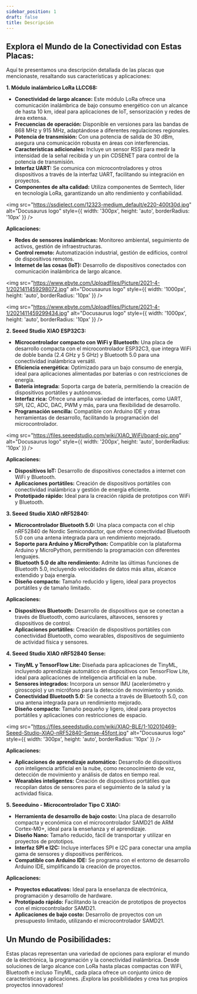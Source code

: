 ```yaml
---
sidebar_position: 1
draft: false
title: Descripción
---
```


##  Explora el Mundo de la Conectividad con Estas Placas:

Aquí te presentamos una descripción detallada de las placas que mencionaste, resaltando sus características y aplicaciones:

**1. Módulo inalámbrico LoRa LLCC68:**

* **Conectividad de largo alcance:** Este módulo LoRa ofrece una comunicación inalámbrica de bajo consumo energético con un alcance de hasta 10 km, ideal para aplicaciones de IoT, sensorización y redes de área extensa.
* **Frecuencias de operación:** Disponible en versiones para las bandas de 868 MHz y 915 MHz, adaptándose a diferentes regulaciones regionales.
* **Potencia de transmisión:**  Con una potencia de salida de 30 dBm, asegura una comunicación robusta en áreas con interferencias.
* **Características adicionales:**  Incluye un sensor RSSI para medir la intensidad de la señal recibida y un pin CDSENET para control de la potencia de transmisión.
* **Interfaz UART:**  Se comunica con microcontroladores y otros dispositivos a través de la interfaz UART, facilitando su integración en proyectos.
* **Componentes de alta calidad:**  Utiliza componentes de Semtech, líder en tecnología LoRa, garantizando un alto rendimiento y confiabilidad.

<img 
  src="https://ssdielect.com/12323-medium_default/e220-400t30d.jpg" 
  alt="Docusaurus logo" 
  style={{
    width: '300px',
    height: 'auto',
    borderRadius: '10px'
  }}
/>


**Aplicaciones:**

* **Redes de sensores inalámbricas:**  Monitoreo ambiental, seguimiento de activos, gestión de infraestructuras.
* **Control remoto:**  Automatización industrial, gestión de edificios, control de dispositivos remotos.
* **Internet de las cosas (IoT):**  Desarrollo de dispositivos conectados con comunicación inalámbrica de largo alcance.

<img 
  src="https://www.ebyte.com/Uploadfiles/Picture/2021-4-1/2021411459298072.jpg" 
  alt="Docusaurus logo" 
  style={{
    width: '1000px',
    height: 'auto',
    borderRadius: '10px'
  }}
/>

<img 
  src="https://www.ebyte.com/Uploadfiles/Picture/2021-4-1/2021411459299434.jpg" 
  alt="Docusaurus logo" 
  style={{
    width: '1000px',
    height: 'auto',
    borderRadius: '10px'
  }}
/>



**2. Seeed Studio XIAO ESP32C3:**

* **Microcontrolador compacto con WiFi y Bluetooth:**  Una placa de desarrollo compacta con el microcontrolador ESP32C3, que integra WiFi de doble banda (2.4 GHz y 5 GHz) y Bluetooth 5.0 para una conectividad inalámbrica versátil.
* **Eficiencia energética:**  Optimizado para un bajo consumo de energía, ideal para aplicaciones alimentadas por baterías o con restricciones de energía.
* **Batería integrada:**  Soporta carga de batería, permitiendo la creación de dispositivos portátiles y autónomos.
* **Interfaz rica:**  Ofrece una amplia variedad de interfaces, como UART, SPI, I2C, ADC, DAC, PWM y más, para una flexibilidad de desarrollo.
* **Programación sencilla:**  Compatible con Arduino IDE y otras herramientas de desarrollo, facilitando la programación del microcontrolador.

<img 
  src="https://files.seeedstudio.com/wiki/XIAO_WiFi/board-pic.png" 
  alt="Docusaurus logo" 
  style={{
    width: '200px',
    height: 'auto',
    borderRadius: '10px'
  }}
/>

**Aplicaciones:**

* **Dispositivos IoT:**  Desarrollo de dispositivos conectados a internet con WiFi y Bluetooth.
* **Aplicaciones portátiles:**  Creación de dispositivos portátiles con conectividad inalámbrica y gestión de energía eficiente.
* **Prototipado rápido:**  Ideal para la creación rápida de prototipos con WiFi y Bluetooth.

**3. Seeed Studio XIAO nRF52840:**

* **Microcontrolador Bluetooth 5.0:**  Una placa compacta con el chip nRF52840 de Nordic Semiconductor, que ofrece conectividad Bluetooth 5.0 con una antena integrada para un rendimiento mejorado.
* **Soporte para Arduino y MicroPython:**  Compatible con la plataforma Arduino y MicroPython, permitiendo la programación con diferentes lenguajes.
* **Bluetooth 5.0 de alto rendimiento:**  Admite las últimas funciones de Bluetooth 5.0, incluyendo velocidades de datos más altas, alcance extendido y baja energía.
* **Diseño compacto:**  Tamaño reducido y ligero, ideal para proyectos portátiles y de tamaño limitado.


**Aplicaciones:**

* **Dispositivos Bluetooth:**  Desarrollo de dispositivos que se conectan a través de Bluetooth, como auriculares, altavoces, sensores y dispositivos de control.
* **Aplicaciones portátiles:**  Creación de dispositivos portátiles con conectividad Bluetooth, como wearables, dispositivos de seguimiento de actividad física y sensores.

**4. Seeed Studio XIAO nRF52840 Sense:**

* **TinyML y TensorFlow Lite:**  Diseñada para aplicaciones de TinyML, incluyendo aprendizaje automático en dispositivos con TensorFlow Lite, ideal para aplicaciones de inteligencia artificial en la nube.
* **Sensores integrados:**  Incorpora un sensor IMU (acelerómetro y giroscopio) y un micrófono para la detección de movimiento y sonido.
* **Conectividad Bluetooth 5.0:**  Se conecta a través de Bluetooth 5.0, con una antena integrada para un rendimiento mejorado.
* **Diseño compacto:**  Tamaño pequeño y ligero, ideal para proyectos portátiles y aplicaciones con restricciones de espacio.

<img 
  src="https://files.seeedstudio.com/wiki/XIAO-BLE/1-102010469-Seeed-Studio-XIAO-nRF52840-Sense-45font.jpg" 
  alt="Docusaurus logo" 
  style={{
    width: '300px',
    height: 'auto',
    borderRadius: '10px'
  }}
/>

**Aplicaciones:**

* **Aplicaciones de aprendizaje automático:**  Desarrollo de dispositivos con inteligencia artificial en la nube, como reconocimiento de voz, detección de movimiento y análisis de datos en tiempo real.
* **Wearables inteligentes:**  Creación de dispositivos portátiles que recopilan datos de sensores para el seguimiento de la salud y la actividad física.

**5. Seeeduino - Microcontrolador Tipo C XIAO:**

* **Herramienta de desarrollo de bajo costo:**  Una placa de desarrollo compacta y económica con el microcontrolador SAMD21 de ARM Cortex-M0+, ideal para la enseñanza y el aprendizaje.
* **Diseño Nano:**  Tamaño reducido, fácil de transportar y utilizar en proyectos de prototipos.
* **Interfaz SPI e I2C:**  Incluye interfaces SPI e I2C para conectar una amplia gama de sensores y dispositivos periféricos.
* **Compatible con Arduino IDE:**  Se programa con el entorno de desarrollo Arduino IDE, simplificando la creación de proyectos.

**Aplicaciones:**

* **Proyectos educativos:**  Ideal para la enseñanza de electrónica, programación y desarrollo de hardware.
* **Prototipado rápido:**  Facilitando la creación de prototipos de proyectos con el microcontrolador SAMD21.
* **Aplicaciones de bajo costo:**  Desarrollo de proyectos con un presupuesto limitado, utilizando el microcontrolador SAMD21.

## Un Mundo de Posibilidades:

Estas placas representan una variedad de opciones para explorar el mundo de la electrónica, la programación y la conectividad inalámbrica. Desde soluciones de largo alcance con LoRa hasta placas compactas con WiFi, Bluetooth e incluso TinyML, cada placa ofrece un conjunto único de características y aplicaciones. ¡Explora las posibilidades y crea tus propios proyectos innovadores!
